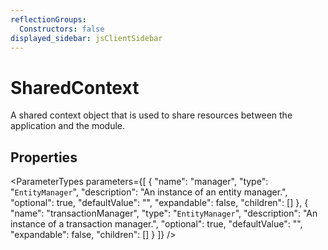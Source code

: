 ```yaml
---
reflectionGroups:
  Constructors: false
displayed_sidebar: jsClientSidebar
---
```



# SharedContext

A shared context object that is used to share resources between the application and the module.

## Properties

<ParameterTypes parameters={[
  {
    "name": "manager",
    "type": "`EntityManager`",
    "description": "An instance of an entity manager.",
    "optional": true,
    "defaultValue": "",
    "expandable": false,
    "children": []
  },
  {
    "name": "transactionManager",
    "type": "`EntityManager`",
    "description": "An instance of a transaction manager.",
    "optional": true,
    "defaultValue": "",
    "expandable": false,
    "children": []
  }
]} />
